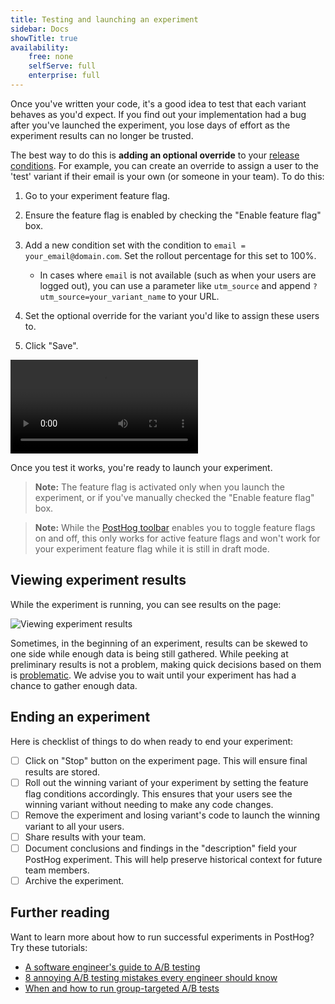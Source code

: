 ```yaml
---
title: Testing and launching an experiment
sidebar: Docs
showTitle: true
availability:
    free: none
    selfServe: full
    enterprise: full
---
```


Once you've written your code, it's a good idea to test that each variant behaves as you'd expect. If you find out your implementation had a bug after you've launched the experiment, you lose days of effort as the experiment results can no longer be trusted.

The best way to do this is **adding an optional override** to your [release conditions](/docs/feature-flags/creating-feature-flags#release-conditions). For example, you can create an override to assign a user to the 'test' variant if their email is your own (or someone in your team). To do this:

1. Go to your experiment feature flag.
2. Ensure the feature flag is enabled by checking the "Enable feature flag" box.
3. Add a new condition set with the condition to `email = your_email@domain.com`. Set the rollout percentage for this set to 100%.
   
   - In cases where `email` is not available (such as when your users are logged out), you can use a parameter like `utm_source` and append `?utm_source=your_variant_name` to your URL.

4. Set the optional override for the variant you'd like to assign these users to.
5. Click "Save".

![How to test your experiment](../../images/features/experiments/testing-your-experiment.mp4)

Once you test it works, you're ready to launch your experiment.

> **Note:** The feature flag is activated only when you launch the experiment, or if you've manually checked the "Enable feature flag" box.

> **Note:** While the [PostHog toolbar](/docs/toolbar) enables you to toggle feature flags on and off, this only works for active feature flags and won't work for your experiment feature flag while it is still in draft mode.

## Viewing experiment results

While the experiment is running, you can see results on the page:

![Viewing experiment results](../../images/features/experiments/experiment-results.png)

Sometimes, in the beginning of an experiment, results can be skewed to one side while enough data is being still gathered. While peeking at preliminary results is not a problem, making quick decisions based on them is [problematic](/blog/ab-testing-mistakes#3-conducting-an-experiment-without-a-predetermined-duration). We advise you to wait until your experiment has had a chance to gather enough data.

## Ending an experiment

Here is checklist of things to do when ready to end your experiment:
-   [ ] Click on "Stop" button on the experiment page. This will ensure final results are stored.
-   [ ] Roll out the winning variant of your experiment by setting the feature flag conditions accordingly. This ensures that your users see the winning variant without needing to make any code changes.
-   [ ] Remove the experiment and losing variant's code to launch the winning variant to all your users.
-   [ ] Share results with your team.
-   [ ] Document conclusions and findings in the "description" field your PostHog experiment. This will help preserve historical context for future team members.
-   [ ] Archive the experiment.

## Further reading

Want to learn more about how to run successful experiments in PostHog? Try these tutorials:

- [A software engineer's guide to A/B testing](/blog/ab-testing-guide-for-engineers) 
- [8 annoying A/B testing mistakes every engineer should know](/blog/ab-testing-mistakes)
- [When and how to run group-targeted A/B tests](/blog/running-group-targeted-ab-tests)


